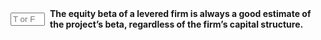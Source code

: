 ::: {.question-block}

<form onsubmit="event.preventDefault(); checkAnswerBox('module4_tf_q102','F')" style="display: flex; align-items: center; gap: 8px;"> <input type="text" id="module4_tf_q102" name="module4_tf_q102" maxlength="1" placeholder="T or F" style="width: 55px;" data-correct-answer="F" /> <label for="module4_tf_q102"><strong>The equity beta of a levered firm is always a good estimate of the project’s beta, regardless of the firm’s capital structure.</strong></label> </form> <div id="feedback-module4_tf_q102" class="feedback" data-status="" style="display:none;"> The sentence is FALSE. For levered firms, equity beta reflects financial leverage and is riskier than asset beta; the correct project beta requires unlevering. </div>

:::